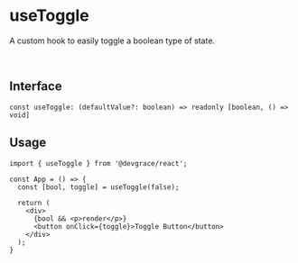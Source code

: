 # useToggle

A custom hook to easily toggle a boolean type of state.

<br />

## Interface
```tsx
const useToggle: (defaultValue?: boolean) => readonly [boolean, () => void]
```

## Usage

```tsx
import { useToggle } from '@devgrace/react';

const App = () => {
  const [bool, toggle] = useToggle(false);

  return (
    <div>
      {bool && <p>render</p>}
      <button onClick={toggle}>Toggle Button</button>
    </div>
  );
}
```
